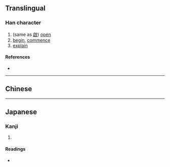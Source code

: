 {{character info/new}}
==Translingual==

===Han character===
{{Han char|rn=30|rad=口|as=07|sn=10|four=|canj=MER|ids=⿱⿰石又口}}

# (same as [[啟]]) [[open]]
# [[begin]], [[commence]]
# [[explain]]

====References====
* {{Han ref|kx=0193.051|dkj=03746|dj=0413.150|hdz=10627.090|uh=5518|ud=21784}}

----

==Chinese==
{{zh-see|啟|v}}

----

==Japanese==

===Kanji===
{{ja-kanji|grade=|rs=口07}}

# {{rfdef|ja|sort=口07}}

====Readings====
* {{ja-readings|on=[[けい]] (kei)|kun=}}